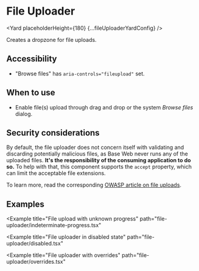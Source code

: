 <!--
Copyright (c) Uber Technologies, Inc.

This source code is licensed under the MIT license found in the
LICENSE file in the root directory of this source tree.
-->






# File Uploader

<Yard placeholderHeight={180} {...fileUploaderYardConfig} />

Creates a dropzone for file uploads.

## Accessibility

- "Browse files" has `aria-controls="fileupload"` set.

## When to use

- Enable file(s) upload through drag and drop or the system _Browse files_ dialog.

## Security considerations

By default, the file uploader does not concern itself with validating and discarding potentially malicious files, as Base Web never runs any of the uploaded files. **It's the responsibility of the consuming application to do so.** To help with that, this component supports the `accept` property, which can limit the acceptable file extensions.

To learn more, read the corresponding [OWASP article on file uploads](https://www.owasp.org/index.php/Unrestricted_File_Upload).

## Examples

<Example title="File uploader basic usage" path="file-uploader/basic.tsx">
  <FileUploaderBasic />
</Example>

<Example title="File upload with error" path="file-uploader/error.tsx">
  <FileUploaderError />
</Example>

<Example
  title="File upload with unknown progress"
  path="file-uploader/indeterminate-progress.tsx"
>
  <FileUploaderIndeterminate />
</Example>

<Example
  title="File uploader in disabled state"
  path="file-uploader/disabled.tsx"
>
  <FileUploaderDisabled />
</Example>

<Example
  title="File uploader with overrides"
  path="file-uploader/overrides.tsx"
>
  <FileUploaderOverrides />
</Example>

<Exports
  component={FileUploaderExports}
  title="File uploader exports"
  path="baseui/file-uploader"
/>
